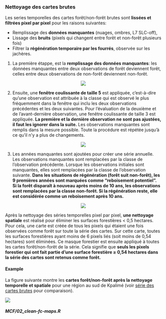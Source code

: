 
### Nettoyage des cartes brutes {#NRF-clean-fc-maps}

Les series temporelles des cartes forêt/non-forêt brutes sont **lissées et filtrées pixel par pixel** pour les raisons suivantes:

* Remplissage des **données manquantes** (nuages, ombres, L7 SLC-off), 
* Lissage des **bruits** (pixels qui changent entre forêt et non-forêt plusieurs fois) 
* Filtrer la **régénération temporaire par les fourrés**, observée sur les jachères.

1. La première étappe, est la **remplissage des données manquantes**: les données manquantes entre deux observations de forêt deviennent forêt, celles entre deux observations de non-forêt deviennent non-forêt.

<center>
![](images/FCC-clean-1.png)
</center>

2. Ensuite, une **fenêtre coulissante de taille 5** est appliquée, c'est-à-dire qu'une observation est attribuée à la classe qui est observé le plus fréquemment dans la fenêtre qui inclu les deux observations précédentes et les deux suivantes. Pour l'évaluation de la deuxième et de l'avant-dernière observation, une fenêtre coulissante de taille 3 est appliquée. **La première et la dernière observation ne sont pas ajustées, il faut les ignorer dans la suite.** Les observations manquantes sont remplis dans la mesure possible. Toute la procédure est répétée jusqu'à ce qu'il n'y a plus de changements.

<center>
![](images/FCC-clean-2.png)
</center>

3. Les années manquantes sont ajoutées pour créer une série annuelle. Les observations manquantes sont remplacées par la classe de l'observation précédente. Lorsque les observations initiales sont manquantes, elles sont remplacées par la classe de l'observation suivante. **Dans les situations de régénération (forêt suit non-forêt), les 9 premières années sont marquées comme "reboisement potentiel". Si la forêt disparaît à nouveau après moins de 10 ans, les observations sont remplacées par la classe non-forêt. Si la régénération reste, elle est considérée comme un reboisement après 10 ans.**

<center>
![](images/FCC-clean-3.png)
</center>


Après la nettoyage des séries temporelles pixel par pixel, **une nettoyage spatiale** est réalisé pour éliminer les surfaces forestières < 0,5 hectares. Pour cela, une carte est créée de tous les pixels qui étaient une fois observées comme forêt sur toute la série des cartes. Sur cette carte, toutes les surfaces forestières ayant moins de 6 pixels liés (soit moins de 0,54 hectares) sont éliminées. Ce masque forestier est ensuite appliqué à toutes les cartes forêt/non-forêt de la série. Cela signifie que **seuls les pixels forestier qui ont fait partie d'une surface forestière ≥ 0,54 hectares dans la série des cartes sont retenus comme forêt.** 


#### Example {#NRF-clean-fc-maps-figure -}

La figure suivante montre les **cartes forêt/non-forêt après la nettoyage temporelle et spatiale** pour une région au sud de Kpalimé (voir [série des cartes brutes](#NRF-create-fc-maps-figure) pour comparaison).

![](images/FCC-clnmaps.png)

#### _MCF/02_clean-fc-maps.R_ {-}

```r
```



